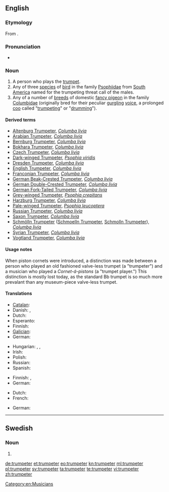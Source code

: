 ==English==
{{wikipedia|Trumpeter (bird)}}
{{wikipedia|Trumpeter (pigeon)}}

===Etymology===
From {{suffix|trumpet|er}}.

===Pronunciation===
* {{IPA|/ˈtɹʌmpɛtɜ/|lang=en}}

===Noun===
{{en-noun}}

# A person who plays the [[trumpet]].
# Any of three [[species]] of [[bird]] in the family [[Psophiidae]] from [[South America]] named for the trumpeting threat call of the males.
# Any of a number of [[breed|breeds]] of domestic [[fancy pigeon]] in the family [[Columbidae]] (originally bred for their peculiar [[gurgling]] [[voice]], a prolonged [[coo]] called "[[trumpeting]]" or "[[drumming]]").

====Derived terms====
* [[Altenburg Trumpeter]], ''[[Columba livia]]''
* [[Arabian Trumpeter]], ''[[Columba livia]]''
* [[Bernburg Trumpeter]], ''[[Columba livia]]''
* [[Bokhara Trumpeter]], ''[[Columba livia]]''
* [[Czech Trumpeter]], ''[[Columba livia]]''
* [[Dark-winged Trumpeter]], ''[[Psophia viridis]]''
* [[Dresden Trumpeter]], ''[[Columba livia]]''
* [[English Trumpeter]], ''[[Columba livia]]''
* [[Franconian Trumpeter]], ''[[Columba livia]]''
* [[German Beak-Crested Trumpeter]], ''[[Columba livia]]''
* [[German Double-Crested Trumpeter]], ''[[Columba livia]]''
* [[German Fork-Tailed Trumpeter]], ''[[Columba livia]]''
* [[Grey-winged Trumpeter]], ''[[Psophia crepitans]]''
* [[Harzburg Trumpeter]], ''[[Columba livia]]''
* [[Pale-winged Trumpeter]], ''[[Psophia leucoptera]]''
* [[Russian Trumpeter]], ''[[Columba livia]]''
* [[Saxon Trumpeter]], ''[[Columba livia]]''
* [[Schmölln Trumpeter]] ([[Schmoelln Trumpeter]], [[Schmolln Trumpeter]]), ''[[Columba livia]]''
* [[Syrian Trumpeter]], ''[[Columba livia]]''
* [[Vogtland Trumpeter]], ''[[Columba livia]]''

====Usage notes====
When piston cornets were introduced, a distinction was made between a person who played an old fashioned valve-less trumpet (a "trumpeter") and a musician who played a ''Cornet-á-pistons'' (a "trumpet player.")  This distinction is mostly lost today, as the standard Bb trumpet is so much more prevalant than any museum-piece valve-less trumpet.

====Translations====
{{trans-top|person who plays the trumpet}}
* [[Catalan]]: {{t|ca|trompetista|m|f}}
* Danish: {{t|da|trompetist|c}}, {{t|da|trompeter|c}}
* Dutch: {{t-|nl|trompettist|m}}
* Esperanto: {{t|eo|trumpetisto}}
* Finnish: {{t|fi|trumpetisti}}
* [[Galician]]: {{t+|gl|trompetista|m|f|xs=Galician}}
* German: {{t+|de|Trompeter|m}}
{{trans-mid}}
* Hungarian: {{t-|hu|trombitás}}, {{t|hu|kürtös}}, {{t-|hu|trombitajátékos}}
* Irish: {{t-|ga|trumpadóir|m|xs=Irish}}
* Polish: {{t-|pl|trębacz|m}}
* Russian: {{t|ru|трубач|m|sc=Cyrl|tr=trubáč}}
* Spanish: {{t-|es|trompetista|m|f}}
{{trans-bottom}}

{{trans-top|bird (Psophiidae)}}
* Finnish: {{t-|fi|agami}}, {{t-|fi|kyssäkurki}}
* German: {{t-|de|Trompetervogel|m}}
{{trans-mid}}
{{trans-bottom}}

{{trans-top|trumpeter pigeon (Columbidae)}}
* Dutch: {{t|nl|trommelduif|m|f}}
* French: {{t|fr|pigeon tambour|m}}
{{trans-mid}}
* German: {{t|de|Trommeltaube|f}}
{{trans-bottom}}

[[Category:en:Musicians]]

----

==Swedish==

===Noun===
{{head|sv|noun form}}

# {{sv-noun-form-indef-pl|trumpet}}

[[de:trumpeter]]
[[et:trumpeter]]
[[eo:trumpeter]]
[[kn:trumpeter]]
[[ml:trumpeter]]
[[pl:trumpeter]]
[[sv:trumpeter]]
[[ta:trumpeter]]
[[te:trumpeter]]
[[vi:trumpeter]]
[[zh:trumpeter]]